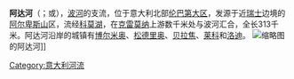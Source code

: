 {{Infobox River | river_name = 阿达河<br />{{lang|it|Adda}}
  | image_name = LocationAddaRiver.PNG
  | caption = 地形图
  | origin = [[意大利|意大利]][[伦巴第大区|伦巴第大区]][[瓦尔泰利纳|瓦尔泰利纳]]谷地
  | mouth = [[波河|波河]]
  | basin_countries = [[意大利|意大利]]
  | length = 313千米
  | elevation =  2237米
  | discharge = 每秒187立方米
  | watershed = 7,979平方千米
}}
'''阿达河'''（{{lang-it|Adda}}；{{lang-la|Abdua}}或{{lang|la|Addua}}），[[波河|波河]]的支流，位于意大利北部[[伦巴第大区|伦巴第大区]]，发源于近[[瑞士|瑞士]]边境的[[阿尔卑斯山|阿尔卑斯山]]区，流经[[科莫湖|科莫湖]]，在[[克雷莫纳|克雷莫纳]]上游数千米处与波河汇合，全长313千米。阿达河沿岸的城镇有[[博尔米奥|博尔米奥]]、[[松德里奥|松德里奥]]、[[贝拉焦|贝拉焦]]、[[莱科|莱科]]和[[洛迪|洛迪]]。
[[File:Brivio.Adda.river2.jpg|缩略图]]的阿达河]]

{{DEFAULTSORT:Adda}}
[[Category:意大利河流|Category:意大利河流]]
{{Italy-geo-stub}}